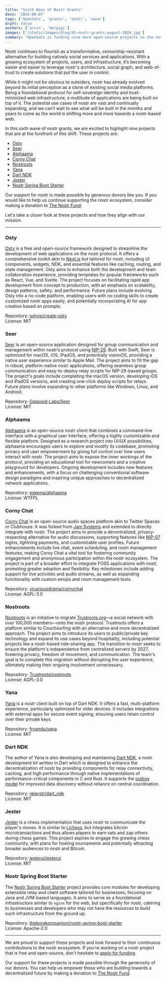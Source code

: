 ```yaml
---
title: "Sixth Wave of Nostr Grants"
date: '2024-08-07'
tags: ['OpenSats', 'grants', 'nostr', 'wave']
draft: false
authors: ['arvin', 'dergigi']
images: ['/static/images/blog/45-nostr-grants-august-2024.jpg']
summary: "OpenSats is funding nine more open-source projects in the nostr ecosystem."
---
```


Nostr continues to flourish as a transformative, censorship-resistant
alternative for building natively social services and applications. With a
growing ecosystem of projects, users, and infrastructure, it’s becoming easier
and easier to leverage nostr's architecture, social graph, and web-of-trust to
create solutions that put the user in control.

While it might not be obvious to outsiders, nostr has already evolved beyond its
initial perception as a clone of existing social media platforms. Being a
foundational protocol for self-sovereign identity and trust-minimized web
infrastructure, a multitude of applications are being built on top of it. The
potential use cases of nostr are vast and continually expanding, and we can’t
wait to see what will be built in the months and years to come as the world is
shifting more and more towards a nostr-based web.

In this sixth wave of nostr grants, we are excited to highlight nine projects
that are at the forefront of this shift. These projects are:

- [Osty](#osty)
- [Seer](#seer)
- [Alphaama](#alphaama)
- [Corny Chat](#corny-chat)
- [Nostroots](#nostroots)
- [Yana](#yana)
- [Dart NDK](#dart-ndk)
- [Jester](#jester)
- [Nostr Spring Boot Starter](#nostr-spring-boot-starter)

Our support for nostr is made possible by generous donors like you. If you would
like to help us continue supporting the nostr ecosystem, consider making a
donation to [The Nostr Fund](/funds/nostr):

<center>
    <DonateToNostrFundButton/>
</center>

Let's take a closer look at these projects and how they align with our mission.

---

### Osty

[Osty](https://osty.dev/) is a free and open-source framework designed to
streamline the development of web applications on the nostr protocol. It offers
a comprehensive toolkit akin to [Next.js](https://nextjs.org/) but tailored for
nostr, including UI components, widgets, NDK, and essential features like
caching, routing, and state management. Osty aims to enhance both the
development and team collaboration experience, providing templates for popular
frameworks such as React, Vue, and Svelte. The project focuses on facilitating
rapid app development from concept to production, with an emphasis on
scalability, design patterns, safety, and performance. Future plans include
evolving Osty into a no-code platform, enabling users with no coding skills to
create customized nostr apps easily, and potentially incorporating AI for app
creation based on prompts.

Repository: [ostyjs/create-osty](https://github.com/ostyjs/create-osty/)  
License: MIT

### Seer

[Seer](https://github.com/Galaxoid-Labs/Seer#) is an open-source application
designed for group communication and management within nostr’s protocol using
[NIP-29](https://github.com/nostr-protocol/nips/blob/master/29.md). Built with
Swift, Seer is optimized for macOS, iOS, iPadOS, and potentially visionOS,
providing a native user experience similar to Apple Mail. The project aims to
fill the gap in robust, platform-native nostr applications, offering seamless
group communication and easy-to-deploy relay scripts for NIP-29-based groups.
The project's goals include completing the macOS version, developing iOS and
iPadOS versions, and creating one-click deploy scripts for relays. Future plans
involve expanding to other platforms like Windows, Linux, and Android.

Repository: [Galaxoid-Labs/Seer](https://github.com/Galaxoid-Labs/Seer)  
License: MIT

### Alphaama

[Alphaama](https://alphaama.com/) is an open-source nostr client that combines a
command-line interface with a graphical user interface, offering a highly
customizable and flexible platform. Designed as a research project into UI/UX
possibilities, alphaama encourages users to explore and modify its codebase,
promoting privacy and user empowerment by giving full control over how users
interact with nostr. The project aims to expose the inner workings of the
protocol, providing an educational tool for newcomers and a creative playground
for developers. Ongoing development includes new features and enhancements, with
a focus on challenging conventional software design paradigms and inspiring
unique approaches to decentralized network applications.

Repository: [eskema/alphaama](https://github.com/eskema/alphaama)  
License: WTFPL

### Corny Chat

[Corny Chat](https://cornychat.com/) is an open-source audio spaces platform
akin to Twitter Spaces or Clubhouse. It was forked from [Jam
Systems](https://github.com/jam-systems/jam) and extended to directly integrate
with nostr. The project aims to provide a decentralized, privacy-respecting
alternative for audio discussions, supporting features like
[NIP-07](https://github.com/nostr-protocol/nips/blob/master/07.md) logins,
lightning payments, and customizable user profiles. Future enhancements include
live chat, event scheduling, and room management features, making Corny Chat a
vital tool for fostering community engagement and anonymous participation within
the nostr ecosystem. The project is part of a broader effort to integrate FOSS
applications with nostr, promoting greater adoption and flexibility. Key
milestones include adding support for live activities and audio streams, as well
as expanding functionality with custom emojis and room management tools.

Repository: [vicariousdrama/cornychat](https://github.com/vicariousdrama/cornychat)  
License: AGPL-3.0

### Nostroots

[Nostroots](https://github.com/Trustroots/nostroots) is an initiative to migrate
[Trustroots.org](http://trustroots.org)—a social network with over 100,000
members—onto the nostr protocol. Trustroots offers a platform similar to
Couchsurfing with an
alternative and more decentralized approach. The project aims to introduce its
users to public/private key technology and expand its use cases beyond
hospitality, including potential projects like a nostr-based ride-sharing app.
The transition to nostr seeks to ensure the platform's independence from
centralized servers by 2027, fostering privacy, freedom of movement, and
communication. The team's goal is to complete this migration 
without disrupting the user experience, ultimately making their
ongoing involvement unnecessary.

Repository: [Trustroots/nostroots](https://github.com/Trustroots/nostroots)  
License: AGPL-3.0

### Yana

[Yana](https://yana.do/) is a nostr client built on top of Dart NDK. It offers a
fast, multi-platform experience, particularly optimized for older devices. It
includes integrations with external apps for secure event signing, ensuring
users retain control over their private keys.

Repository: [frnandu/yana](https://github.com/frnandu/yana)  
License: MIT

### Dart NDK

The author of Yana is also developing and maintaining [Dart
NDK](https://github.com/relaystr/dart_ndk), a nostr development kit written in
Dart which is designed to enhance the decentralization of nostr by providing
components for relay connectivity, caching, and high performance through native
implementations of performance-critical components in C and Rust. It supports
the [outbox model](https://github.com/frnandu/yana/blob/master/GOSSIP.md) for
improved data discovery without reliance on central coordination.

Repository: [relaystr/dart_ndk](https://github.com/relaystr/dart_ndk)  
License: MIT

### Jester

[Jester](https://jesterui.github.io/) is a chess implementation that uses nostr
to communicate the player's moves. It is similar to
[Lichess](https://lichess.org/), but integrates bitcoin microtransactions and
thus allows players to earn sats and zap others during chess games. This project
aspires to engage the growing chess community, with plans for hosting
tournaments and potentially attracting broader audiences to nostr and Bitcoin.

Repository: [jesterui/jesterui](https://github.com/jesterui/jesterui)  
License: MIT

### Nostr Spring Boot Starter

The [Nostr Spring Boot
Starter](https://github.com/theborakompanioni/nostr-spring-boot-starter) project
provides core modules for developing extensible relay and client software
tailored for businesses, focusing on Java and JVM-based languages. It aims to
serve as a foundational infrastructure similar to `nginx` for the web, but
specifically for nostr, catering to businesses and developers who may not have
the resources to build such infrastructure from the ground up.

Repository: [theborakompanioni/nostr-spring-boot-starter](https://github.com/theborakompanioni/nostr-spring-boot-starter)  
License: Apache-2.0

---

We are proud to support these projects and look forward to their continuous
contributions to the nostr ecosystem. If you're working on a nostr project that
is free and open-source, don't hesitate to [apply for
funding](/apply).

Our support for these projects is made possible through the generosity of our
donors. You can help us empower those who are building towards a decentralized
future by making a donation to [The Nostr
Fund](/funds/nostr).

<center>
    <DonateToNostrFundButton/>
</center>
